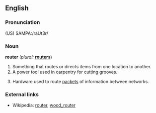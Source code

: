 ==English==

===Pronunciation===
(US) SAMPA:/raUt3r/

===Noun===
'''router'''  (''plural:'' '''[[routers]]''')
# Something that routes or directs items from one location to another.
# A power tool used in carpentry for cutting grooves.
# {{internet}} Hardware used to route [[packet]]s of information between networks.

===External links===
* Wikipedia: [[w:router|router]], [[w:wood_router|wood_router]]